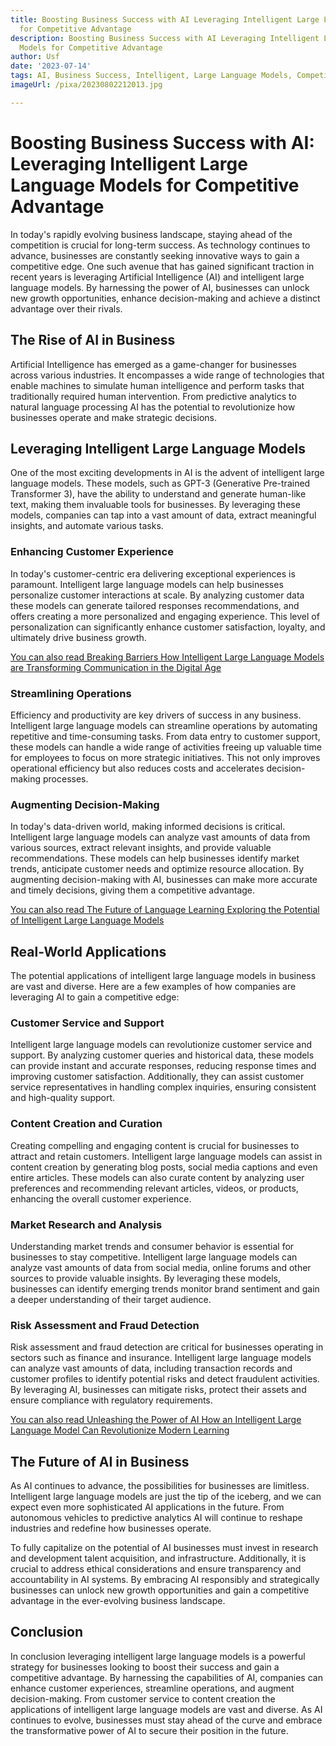 ```yaml
---
title: Boosting Business Success with AI Leveraging Intelligent Large Language Models
  for Competitive Advantage
description: Boosting Business Success with AI Leveraging Intelligent Large Language
  Models for Competitive Advantage
author: Usf
date: '2023-07-14'
tags: AI, Business Success, Intelligent, Large Language Models, Competitive Advantage
imageUrl: /pixa/20230802212013.jpg

---
```

# Boosting Business Success with AI: Leveraging Intelligent Large  Language Models for Competitive Advantage

In  today's  rapidly evolving business landscape,  staying ahead of the competition is crucial for  long-term success. As technology continues to advance, businesses are  constantly seeking innovative ways to gain a competitive edge. One such  avenue  that has gained significant traction  in recent years  is leveraging Artificial  Intelligence (AI) and intelligent large language models. By harnessing the power  of AI, businesses can unlock new growth  opportunities,  enhance decision-making and achieve a  distinct advantage  over their rivals.

## The Rise of AI in Business

Artificial Intelligence has emerged as a game-changer for businesses across various industries. It encompasses a wide range of technologies that enable machines to simulate  human intelligence and perform tasks that traditionally required human intervention.  From predictive analytics to natural language processing AI has the potential to revolutionize how businesses operate and make strategic decisions.

## Leveraging Intelligent  Large Language Models

One of the most exciting developments in AI is the advent of intelligent large language models. These models, such as GPT-3  (Generative Pre-trained Transformer 3), have the ability to  understand and generate human-like text, making them invaluable tools  for businesses. By leveraging these models, companies can tap into a vast amount of data, extract  meaningful insights, and  automate various tasks.

### Enhancing Customer Experience

In  today's customer-centric era delivering exceptional experiences is  paramount. Intelligent large  language models can help businesses personalize customer interactions  at  scale. By  analyzing customer data these models  can generate tailored responses  recommendations, and offers creating a more personalized and engaging experience. This level of personalization can significantly enhance customer satisfaction, loyalty, and ultimately  drive business growth.

[You can also read Breaking Barriers How Intelligent Large Language Models are Transforming Communication in the Digital Age](Breaking%20Barriers%20How%20Intelligent%20Large%20Language%20Models%20are%20Transforming%20Communication%20in%20the%20Digital%20Age)


### Streamlining Operations

Efficiency and productivity are key drivers of success in any business. Intelligent  large language models can streamline operations by automating repetitive  and time-consuming tasks. From data entry to customer support, these models can handle a wide range of activities freeing up valuable time for employees to  focus on more strategic initiatives. This not  only  improves operational efficiency but also reduces costs and  accelerates decision-making processes.

### Augmenting Decision-Making

In today's data-driven world, making informed decisions is critical. Intelligent large language models can analyze vast amounts of data from various sources, extract relevant insights, and provide valuable recommendations. These models can help businesses  identify  market trends, anticipate customer needs and  optimize resource allocation. By augmenting decision-making with AI, businesses can make more accurate and  timely  decisions, giving  them  a competitive advantage.

[You can also read The Future of Language  Learning Exploring the Potential of Intelligent Large Language Models](The%20Future%20of%20Language%20Learning%20Exploring%20the%20Potential%20of%20Intelligent%20Large%20Language%20Models)


##  Real-World Applications

The potential applications  of intelligent large language models in business are vast and diverse. Here are a few examples of how companies are leveraging AI to gain a competitive edge:

### Customer Service and Support

Intelligent large language  models can revolutionize customer service and support. By analyzing customer queries and historical data, these models can provide  instant and accurate  responses, reducing response times and improving customer satisfaction. Additionally, they can assist customer service representatives in handling complex inquiries, ensuring consistent and high-quality support.

### Content Creation and Curation

Creating compelling and  engaging content is crucial for businesses to attract and  retain customers. Intelligent large language models can assist in content creation by generating blog posts,  social media captions  and  even entire articles. These models can also curate content by analyzing user preferences and recommending relevant articles,  videos,  or products, enhancing the overall customer experience.

### Market Research and Analysis

Understanding market trends and consumer behavior is essential for businesses to stay competitive. Intelligent large language models can  analyze vast amounts of data from social media,  online forums  and other sources to provide valuable  insights. By leveraging these models,  businesses  can identify emerging trends monitor brand sentiment and gain a deeper  understanding of their target audience.

### Risk  Assessment and Fraud  Detection

Risk assessment and fraud detection are critical  for businesses operating in sectors  such as finance and insurance. Intelligent  large  language models can analyze vast amounts of data, including transaction  records and customer profiles to identify potential risks and detect fraudulent activities. By leveraging AI, businesses can mitigate risks, protect their assets and ensure compliance with  regulatory requirements.

[You can also read Unleashing the Power of AI How an Intelligent Large Language Model Can Revolutionize Modern Learning](Unleashing%20the%20Power%20of%20AI%20How%20an%20Intelligent%20Large%20Language%20Model%20Can%20Revolutionize%20Modern%20Learning)


## The Future of AI in Business

As AI continues to advance, the possibilities for  businesses are limitless. Intelligent large language models are just the  tip of the iceberg, and we can expect even more sophisticated AI applications in the future.  From autonomous vehicles to predictive analytics AI will continue to reshape industries and redefine how businesses operate.

To fully capitalize on the potential of AI businesses must invest in research and development talent acquisition, and infrastructure. Additionally, it is crucial to address ethical considerations and  ensure  transparency and accountability in AI systems. By embracing AI responsibly and strategically  businesses can unlock  new growth opportunities and gain  a  competitive advantage in the ever-evolving business landscape.

## Conclusion

In conclusion leveraging intelligent large  language models is a powerful strategy for businesses looking to boost their success and gain a competitive  advantage. By harnessing the capabilities of AI, companies can enhance customer experiences, streamline operations,  and augment decision-making. From customer service to content creation the applications of intelligent large  language models are vast and diverse. As AI continues to evolve, businesses must stay ahead  of the curve and embrace the transformative power of  AI to secure their  position in the future.